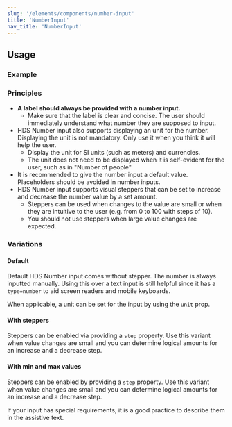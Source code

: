 ```yaml
---
slug: '/elements/components/number-input'
title: 'NumberInput'
nav_title: 'NumberInput'
---
```




## Usage

### Example
<PlaygroundPreview>
  <NumberInput
    helperText="Assistive text"
    label="Total compensation"
    unit="€"
    defaultValue={1000}
    style={{ maxWidth: '320px' }}
  />
</PlaygroundPreview>

### Principles
- **A label should always be provided with a number input.**
  - Make sure that the label is clear and concise. The user should immediately understand what number they are supposed to input.
- HDS Number input also supports displaying an unit for the number. Displaying the unit is not mandatory. Only use it when you think it will help the user.
    - Display the unit for <Link size="M" external href="https://en.wikipedia.org/wiki/International_System_of_Units">SI units</Link> (such as meters) and currencies.
    - The unit does not need to be displayed when it is self-evident for the user, such as in "Number of people"
- It is recommended to give the number input a default value. Placeholders should be avoided in number inputs.
- HDS Number input supports visual steppers that can be set to increase and decrease the number value by a set amount.
    - Steppers can be used when changes to the value are small or when they are intuitive to the user (e.g. from 0 to 100 with steps of 10).
    - You should not use steppers when large value changes are expected.

### Variations

#### Default
Default HDS Number input comes without stepper. The number is always inputted manually. Using this over a text input is still helpful since it has a `type=number` to aid screen readers and mobile keyboards.

When applicable, a unit can be set for the input by using the `unit` prop.

<PlaygroundPreview>
  <NumberInput
    helperText="Assistive text"
    label="Total compensation"
    unit="€"
    defaultValue={1000}
    style={{ maxWidth: '320px' }}
  />
</PlaygroundPreview>

#### With steppers
Steppers can be enabled via providing a `step` property. Use this variant when value changes are small and you can determine logical amounts for an increase and a decrease step.

<PlaygroundPreview>
  <NumberInput
    helperText="Assistive text"
    label="Number of attendees"
    minusStepButtonAriaLabel="Decrease by one"
    plusStepButtonAriaLabel="Increase by one"
    step={1}
    defaultValue={5}
    style={{ maxWidth: '320px' }}
  />
</PlaygroundPreview>

#### With min and max values
Steppers can be enabled by providing a `step` property. Use this variant when value changes are small and you can determine logical amounts for an increase and a decrease step.

If your input has special requirements, it is a good practice to describe them in the assistive text.

<PlaygroundPreview>
  <NumberInput
    helperText="At least 3 attendees are required"
    label="Number of attendees"
    min={3}
    max={99}
    minusStepButtonAriaLabel="Decrease by one"
    plusStepButtonAriaLabel="Increase by one"
    step={1}
    defaultValue={3}
    style={{ maxWidth: '320px' }}
  />
</PlaygroundPreview>
